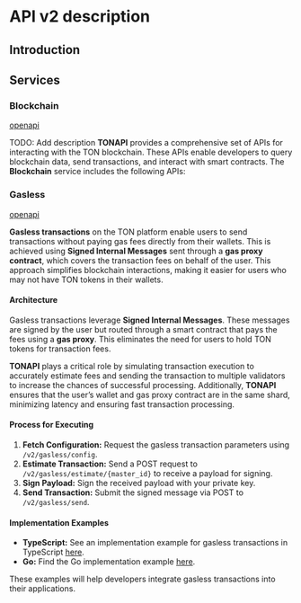 # API v2 description

## Introduction

## Services

### Blockchain

[openapi](http://localhost:3001/api-v2#operations-tag-Blockchain)

TODO: Add description
**TONAPI** provides a comprehensive set of APIs for interacting with the TON blockchain. These APIs enable developers to query blockchain data, send transactions, and interact with smart contracts. The **Blockchain** service includes the following APIs:


### Gasless

[openapi](http://localhost:3001/api-v2#operations-tag-Gasless)

**Gasless transactions** on the TON platform enable users to send transactions without paying gas fees directly from their wallets. This is achieved using **Signed Internal Messages** sent through a **gas proxy contract**, which covers the transaction fees on behalf of the user. This approach simplifies blockchain interactions, making it easier for users who may not have TON tokens in their wallets.

#### Architecture

Gasless transactions leverage **Signed Internal Messages**. These messages are signed by the user but routed through a smart contract that pays the fees using a **gas proxy**. This eliminates the need for users to hold TON tokens for transaction fees.

**TONAPI** plays a critical role by simulating transaction execution to accurately estimate fees and sending the transaction to multiple validators to increase the chances of successful processing. Additionally, **TONAPI** ensures that the user’s wallet and gas proxy contract are in the same shard, minimizing latency and ensuring fast transaction processing.

#### Process for Executing

1. **Fetch Configuration:** Request the gasless transaction parameters using `/v2/gasless/config`.
2. **Estimate Transaction:** Send a POST request to `/v2/gasless/estimate/{master_id}` to receive a payload for signing.
3. **Sign Payload:** Sign the received payload with your private key.
4. **Send Transaction:** Submit the signed message via POST to `/v2/gasless/send`.

#### Implementation Examples

- **TypeScript:** See an implementation example for gasless transactions in TypeScript [here](/tonapi/recipes#gasless-transfer).
- **Go:** Find the Go implementation example [here](/tonapi/recipes#gasless-transfer).

These examples will help developers integrate gasless transactions into their applications.
